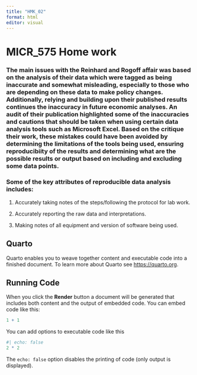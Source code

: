```yaml
---
title: "HMK_02"
format: html
editor: visual
---
```


# MICR_575 Home work

### The main issues with the Reinhard and Rogoff affair was based on the analysis of their data which were tagged as being inaccurate and somewhat misleading, especially to those who are depending on these data to make policy changes. Additionally, relying and building upon their published results continues the inaccuracy in future economic analyses. An audit of their publication highlighted some of the inaccuracies and cautions that should be taken when using certain data analysis tools such as Microsoft Excel. Based on the critique their work, these mistakes could have been avoided by determining the limitations of the tools being used, ensuring reproducibiity of the results and determining what are the possible results or output based on including and excluding some data points.

### Some of the key attributes of reproducible data analysis includes:

1.  Accurately taking notes of the steps/following the protocol for lab work.

2.  Accurately reporting the raw data and interpretations.

3.  Making notes of all equipment and version of software being used.

### 

## Quarto

Quarto enables you to weave together content and executable code into a finished document. To learn more about Quarto see <https://quarto.org>.

## Running Code

When you click the **Render** button a document will be generated that includes both content and the output of embedded code. You can embed code like this:

```r
1 + 1
```

You can add options to executable code like this

```r
#| echo: false
2 * 2
```

The `echo: false` option disables the printing of code (only output is displayed).
